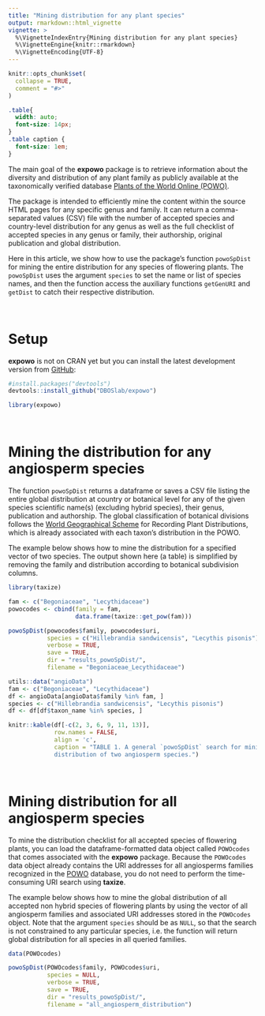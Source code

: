```yaml
---
title: "Mining distribution for any plant species"
output: rmarkdown::html_vignette
vignette: >
  %\VignetteIndexEntry{Mining distribution for any plant species}
  %\VignetteEngine{knitr::rmarkdown}
  %\VignetteEncoding{UTF-8}
---
```


```r
knitr::opts_chunk$set(
  collapse = TRUE,
  comment = "#>"
)
```

```css
.table{
  width: auto;
  font-size: 14px;
}
.table caption {
  font-size: 1em;
}
```

The main goal of the __expowo__ package is to retrieve information about the 
diversity and distribution of any plant family as publicly available at the 
taxonomically verified database 
[Plants of the World Online (POWO)](https://powo.science.kew.org).\

The package is intended to efficiently mine the content within the source HTML 
pages for any specific genus and family. It can return a comma-separated values 
(CSV) file with the number of accepted species and country-level distribution 
for any genus as well as the full checklist of accepted species in any genus or 
family, their authorship, original publication and global distribution.\

Here in this article, we show how to use the package's function `powoSpDist` 
for mining the entire distribution for any species of flowering plants. The 
`powoSpDist` uses the argument `species` to set the name or list of species 
names, and then the function access the auxiliary functions `getGenURI` and 
`getDist` to catch their respective distribution.\

\

# Setup

__expowo__ is not on CRAN yet but you can install the latest development version 
from [GitHub](https://github.com/):

``` r
#install.packages("devtools")
devtools::install_github("DBOSlab/expowo")
```
```r
library(expowo)
```

\

# Mining the distribution for any angiosperm species

The function `powoSpDist` returns a dataframe or saves a CSV file listing the 
entire global distribution at country or botanical level for any of the given 
species scientific name(s) (excluding hybrid species), their genus, publication 
and authorship. The global classification of botanical divisions follows the 
[World Geographical Scheme](https://www.tdwg.org/standards/wgsrpd/) for 
Recording Plant Distributions, which is already associated with each taxon's 
distribution in the POWO.\

The example below shows how to mine the distribution for a specified vector of 
two species. The output shown here (a table) is simplified by removing the 
family and distribution according to botanical subdivision columns.\

```r
library(taxize)

fam <- c("Begoniaceae", "Lecythidaceae")
powocodes <- cbind(family = fam,
                   data.frame(taxize::get_pow(fam)))

powoSpDist(powocodes$family, powocodes$uri,
           species = c("Hillebrandia sandwicensis", "Lecythis pisonis"),
           verbose = TRUE,
           save = TRUE,
           dir = "results_powoSpDist/",
           filename = "Begoniaceae_Lecythidaceae")
```

```r
utils::data("angioData")
fam <- c("Begoniaceae", "Lecythidaceae")
df <- angioData[angioData$family %in% fam, ]
species <- c("Hillebrandia sandwicensis", "Lecythis pisonis")
df <- df[df$taxon_name %in% species, ]

knitr::kable(df[-c(2, 3, 6, 9, 11, 13)],
             row.names = FALSE,
             align = 'c',
             caption = "TABLE 1. A general `powoSpDist` search for mining 
             distribution of two angiosperm species.")
```

\

# Mining distribution for all angiosperm species

To mine the distribution checklist for all accepted species of flowering plants, 
you can load the dataframe-formatted data object called `POWOcodes` 
that comes associated with the __expowo__ package. Because the `POWOcodes` data 
object already contains the URI addresses for all angiosperms families 
recognized in the [POWO](https://powo.science.kew.org) database, you do not need 
to perform the time-consuming URI search using __taxize__.\

The example below shows how to mine the global distribution of all accepted non
hybrid species of flowering plants by using the vector of all angiosperm 
families and associated URI addresses stored in the `POWOcodes` object. Note that
the argument `species` should be as `NULL`, so that the search is not constrained
to any particular species, i.e. the function will return global distribution for
all species in all queried families.\

```r
data(POWOcodes)

powoSpDist(POWOcodes$family, POWOcodes$uri,
           species = NULL,
           verbose = TRUE,
           save = TRUE,
           dir = "results_powoSpDist/",
           filename = "all_angiosperm_distribution")
```
